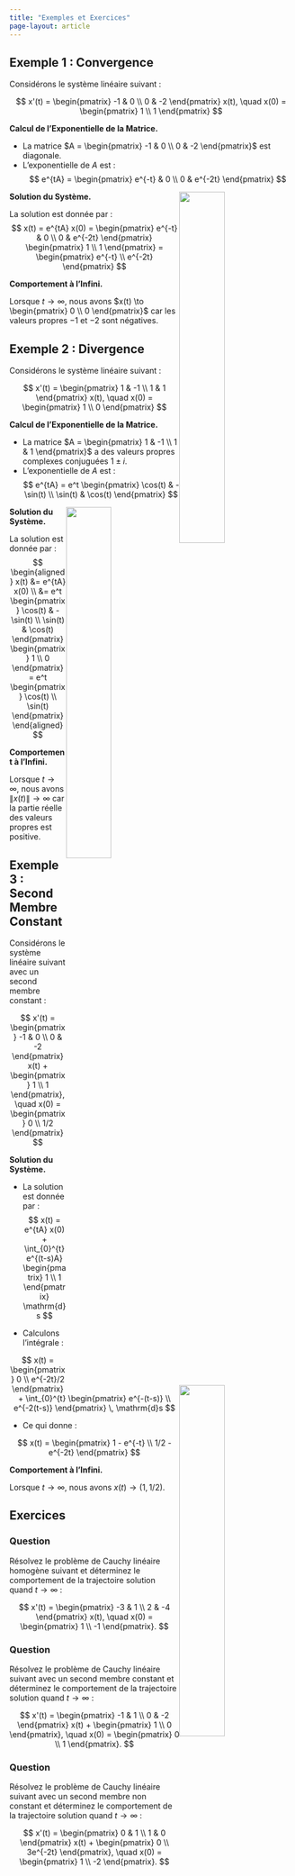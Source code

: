 ```yaml
---
title: "Exemples et Exercices"
page-layout: article
---
```


## Exemple 1 : Convergence

Considérons le système linéaire suivant :

$$
   x'(t) = \begin{pmatrix} -1 & 0 \\ 0 & -2 \end{pmatrix} x(t), \quad x(0) = \begin{pmatrix} 1 \\ 1 \end{pmatrix}
$$

**Calcul de l'Exponentielle de la Matrice.**
   
- La matrice $A = \begin{pmatrix} -1 & 0 \\ 0 & -2 \end{pmatrix}$ est diagonale.
- L'exponentielle de $A$ est :
$$
    e^{tA} = \begin{pmatrix} e^{-t} & 0 \\ 0 & e^{-2t} \end{pmatrix}
$$

<img src="../../assets/julia/exponentielle_exemple1.gif" 
    class="centering" style="float: right;max-width:400px; min-width:100px; width:40%;">

**Solution du Système.** 

La solution est donnée par :
$$
    x(t) = e^{tA} x(0) = \begin{pmatrix} e^{-t} & 0 \\ 0 & e^{-2t} \end{pmatrix} \begin{pmatrix} 1 \\ 1 \end{pmatrix} = \begin{pmatrix} e^{-t} \\ e^{-2t} \end{pmatrix}
$$

**Comportement à l'Infini.** 

Lorsque $t \to \infty$, nous avons $x(t) \to \begin{pmatrix} 0 \\ 0 \end{pmatrix}$ car les valeurs propres $-1$ et $-2$ sont négatives.

## Exemple 2 : Divergence

Considérons le système linéaire suivant :

$$
    x'(t) = \begin{pmatrix} 1 & -1 \\ 1 & 1 \end{pmatrix} x(t), \quad x(0) = \begin{pmatrix} 1 \\ 0 \end{pmatrix}
$$

**Calcul de l'Exponentielle de la Matrice.**

- La matrice $A = \begin{pmatrix} 1 & -1 \\ 1 & 1 \end{pmatrix}$ a des valeurs propres complexes conjuguées $1 \pm i$.
- L'exponentielle de $A$ est :
$$
    e^{tA} = e^t \begin{pmatrix} \cos(t) & -\sin(t) \\ \sin(t) & \cos(t) \end{pmatrix}
$$

<img src="../../assets/julia/exponentielle_exemple2.gif" 
    class="centering" style="float: right;max-width:400px; min-width:100px; width:40%;">

**Solution du Système.** 

La solution est donnée par :
$$
    \begin{aligned}
        x(t) &= e^{tA} x(0) \\
        &= e^t \begin{pmatrix} \cos(t) & -\sin(t) \\ \sin(t) & \cos(t) \end{pmatrix} \begin{pmatrix} 1 \\ 0 \end{pmatrix} 
        = e^t \begin{pmatrix} \cos(t) \\ \sin(t) \end{pmatrix}
    \end{aligned}
$$

**Comportement à l'Infini.** 

Lorsque $t \to \infty$, nous avons $\|x(t)\| \to \infty$ car la partie réelle des valeurs propres est positive.

## Exemple 3 : Second Membre Constant

Considérons le système linéaire suivant avec un second membre constant :

$$
    x'(t) = \begin{pmatrix} -1 & 0 \\ 0 & -2 \end{pmatrix} x(t) + \begin{pmatrix} 1 \\ 1 \end{pmatrix}, \quad x(0) = \begin{pmatrix} 0 \\ 1/2 \end{pmatrix}
$$

**Solution du Système.**

- La solution est donnée par :
$$
    x(t) = e^{tA} x(0) + \int_{0}^{t} e^{(t-s)A} \begin{pmatrix} 1 \\ 1 \end{pmatrix} \mathrm{d}s
$$

<img src="../../assets/julia/exponentielle_exemple3.gif" 
    class="centering" style="float: right;max-width:400px; min-width:100px; width:40%;">

- Calculons l'intégrale :

$$
    x(t) = \begin{pmatrix} 0 \\ e^{-2t}/2 \end{pmatrix} + \int_{0}^{t} \begin{pmatrix} e^{-(t-s)} \\ e^{-2(t-s)} \end{pmatrix} \, \mathrm{d}s
$$

- Ce qui donne :

$$
    x(t) = \begin{pmatrix} 1 - e^{-t} \\ 1/2 - e^{-2t} \end{pmatrix}
$$

**Comportement à l'Infini.** 

Lorsque $t \to \infty$, nous avons $x(t) \to (1, 1/2)$.

## Exercices

::: {.callout-tip icon=false}
### Question
Résolvez le problème de Cauchy linéaire homogène suivant et déterminez le comportement de la trajectoire solution quand $t \to \infty$ :

$$
    x'(t) = \begin{pmatrix} -3 & 1 \\ 2 & -4 \end{pmatrix} x(t), \quad x(0) = \begin{pmatrix} 1 \\ -1 \end{pmatrix}.
$$
:::

::: {.callout-tip icon=false}
### Question
Résolvez le problème de Cauchy linéaire suivant avec un second membre constant et déterminez le comportement de la trajectoire solution quand $t \to \infty$ :

$$
    x'(t) = \begin{pmatrix} -1 & 1 \\ 0 & -2 \end{pmatrix} x(t) + \begin{pmatrix} 1 \\ 0 \end{pmatrix}, \quad x(0) = \begin{pmatrix} 0 \\ 1 \end{pmatrix}.
$$
:::

::: {.callout-tip icon=false}
### Question
Résolvez le problème de Cauchy linéaire suivant avec un second membre non constant et déterminez le comportement de la trajectoire solution quand $t \to \infty$ :

$$
    x'(t) = \begin{pmatrix} 0 & 1 \\ 1 & 0 \end{pmatrix} x(t) + \begin{pmatrix} 0 \\ 3e^{-2t} \end{pmatrix}, \quad x(0) = \begin{pmatrix} 1 \\ -2 \end{pmatrix}.
$$
:::
